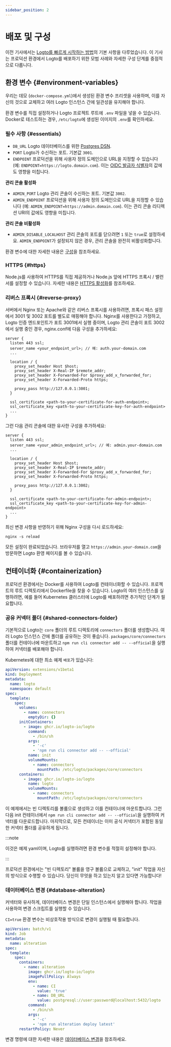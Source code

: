 ```yaml
---
sidebar_position: 2
---
```


# 배포 및 구성

이전 기사에서는 [Logto를 빠르게 시작하는 방법](/logto-oss/get-started-with-oss)의 기본 사항을 다루었습니다. 이 기사는 프로덕션 환경에서 Logto를 배포하기 위한 모범 사례와 자세한 구성 단계를 중점적으로 다룹니다.

## 환경 변수 \{#environment-variables}

우리는 데모 (`docker-compose.yml`)에서 생성된 환경 변수 프리셋을 사용하며, 이를 자신의 것으로 교체하고 여러 Logto 인스턴스 간에 일관성을 유지해야 합니다.

환경 변수를 직접 설정하거나 Logto 프로젝트 루트에 `.env` 파일을 넣을 수 있습니다. Docker로 테스트하는 경우, `/etc/logto`에 생성된 이미지의 `.env`를 확인하세요.

### 필수 사항 \{#essentials}

- `DB_URL` Logto 데이터베이스를 위한 [Postgres DSN](https://www.postgresql.org/docs/14/libpq-connect.html#id-1.7.3.8.3.6).
- `PORT` Logto가 수신하는 포트. 기본값 `3001`.
- `ENDPOINT` 프로덕션을 위해 사용자 정의 도메인으로 URL을 지정할 수 있습니다 (예: `ENDPOINT=https://logto.domain.com`). 이는 [OIDC 발급자 식별자](https://openid.net/specs/openid-connect-core-1_0.html#IssuerIdentifier)의 값에도 영향을 미칩니다.

**관리 콘솔 활성화**

- `ADMIN_PORT` Logto 관리 콘솔이 수신하는 포트. 기본값 `3002`.
- `ADMIN_ENDPOINT` 프로덕션을 위해 사용자 정의 도메인으로 URL을 지정할 수 있습니다 (예: `ADMIN_ENDPOINT=https://admin.domain.com`). 이는 관리 콘솔 리디렉션 URI의 값에도 영향을 미칩니다.

**관리 콘솔 비활성화**

- `ADMIN_DISABLE_LOCALHOST` 관리 콘솔의 포트를 닫으려면 `1` 또는 `true`로 설정하세요. `ADMIN_ENDPOINT`가 설정되지 않은 경우, 관리 콘솔을 완전히 비활성화합니다.

환경 변수에 대한 자세한 내용은 [구성](/concepts/core-service/configuration/)을 참조하세요.

### HTTPS \{#https}

Node.js를 사용하여 HTTPS를 직접 제공하거나 Node.js 앞에 HTTPS 프록시 / 밸런서를 설정할 수 있습니다. 자세한 내용은 [HTTPS 활성화](/concepts/core-service/configuration/#enabling-https)를 참조하세요.

### 리버스 프록시 \{#reverse-proxy}

서버에서 Nginx 또는 Apache와 같은 리버스 프록시를 사용하려면, 프록시 패스 설정에서 3001 및 3002 포트를 별도로 매핑해야 합니다. Nginx를 사용한다고 가정하고, Logto 인증 엔드포인트가 포트 3001에서 실행 중이며, Logto 관리 콘솔이 포트 3002에서 실행 중인 경우, nginx.conf에 다음 구성을 추가하세요:

```
server {
  listen 443 ssl;
  server_name <your_endpoint_url>; // 예: auth.your-domain.com
  ...

  location / {
    proxy_set_header Host $host;
    proxy_set_header X-Real-IP $remote_addr;
    proxy_set_header X-Forwarded-For $proxy_add_x_forwarded_for;
    proxy_set_header X-Forwarded-Proto https;

    proxy_pass http://127.0.0.1:3001;
  }

  ssl_certificate <path-to-your-certificate-for-auth-endpoint>;
  ssl_certificate_key <path-to-your-certificate-key-for-auth-endpoint>
  ...
}
```

그런 다음 관리 콘솔에 대한 유사한 구성을 추가하세요:

```
server {
  listen 443 ssl;
  server_name <your_admin_endpoint_url>; // 예: admin.your-domain.com
  ...

  location / {
    proxy_set_header Host $host;
    proxy_set_header X-Real-IP $remote_addr;
    proxy_set_header X-Forwarded-For $proxy_add_x_forwarded_for;
    proxy_set_header X-Forwarded-Proto https;

    proxy_pass http://127.0.0.1:3002;
  }

  ssl_certificate <path-to-your-certificate-for-admin-endpoint>;
  ssl_certificate_key <path-to-your-certificate-key-for-admin-endpoint>
  ...
}
```

최신 변경 사항을 반영하기 위해 Nginx 구성을 다시 로드하세요:

```
nginx -s reload
```

모든 설정이 완료되었습니다. 브라우저를 열고 `https://admin.your-domain.com`을 방문하면 Logto 환영 페이지를 볼 수 있습니다.

## 컨테이너화 \{#containerization}

프로덕션 환경에서는 Docker를 사용하여 Logto를 컨테이너화할 수 있습니다. 프로젝트의 루트 디렉토리에서 Dockerfile을 찾을 수 있습니다. Logto의 여러 인스턴스를 실행하려면, 예를 들어 Kubernetes 클러스터에 Logto를 배포하려면 추가적인 단계가 필요합니다.

### 공유 커넥터 폴더 \{#shared-connectors-folder}

기본적으로 Logto는 `core` 폴더의 루트 디렉토리에 `connectors` 폴더를 생성합니다. 여러 Logto 인스턴스 간에 폴더를 공유하는 것이 좋습니다. `packages/core/connectors` 폴더를 컨테이너에 마운트하고 `npm run cli connector add -- --official`을 실행하여 커넥터를 배포해야 합니다.

Kubernetes에 대한 최소 예제 `배포`가 있습니다:

```yaml
apiVersion: extensions/v1beta1
kind: Deployment
metadata:
  name: logto
  namespace: default
spec:
  template:
    spec:
      volumes:
        - name: connectors
          emptyDir: {}
      initContainers:
        - image: ghcr.io/logto-io/logto
          command:
            - /bin/sh
          args:
            - '-c'
            - 'npm run cli connector add -- --official'
          name: init
          volumeMounts:
            - name: connectors
              mountPath: /etc/logto/packages/core/connectors
      containers:
        - image: ghcr.io/logto-io/logto
          name: logto
          volumeMounts:
            - name: connectors
              mountPath: /etc/logto/packages/core/connectors
```

이 예제에서는 빈 디렉토리를 볼륨으로 생성하고 이를 컨테이너에 마운트합니다. 그런 다음 init 컨테이너에서 `npm run cli connector add -- --official`을 실행하여 커넥터를 다운로드합니다. 마지막으로, 모든 컨테이너는 이미 공식 커넥터가 포함된 동일한 커넥터 폴더를 공유하게 됩니다.

:::note

이것은 예제 yaml이며, Logto를 실행하려면 환경 변수를 적절히 설정해야 합니다.

:::

프로덕션 환경에서는 "빈 디렉토리" 볼륨을 영구 볼륨으로 교체하고, "init" 작업을 자신의 방식으로 수행할 수 있습니다. 당신이 무엇을 하고 있는지 알고 있다면 가능합니다!

### 데이터베이스 변경 \{#database-alteration}

커넥터와 유사하게, 데이터베이스 변경은 단일 인스턴스에서 실행해야 합니다. 작업을 사용하여 변경 스크립트를 실행할 수 있습니다.

`CI=true` 환경 변수는 비상호작용 방식으로 변경이 실행될 때 필요합니다.

```yaml
apiVersion: batch/v1
kind: Job
metadata:
  name: alteration
spec:
  template:
    spec:
      containers:
        - name: alteration
          image: ghcr.io/logto-io/logto
          imagePullPolicy: Always
          env:
            - name: CI
              value: 'true'
            - name: DB_URL
              value: postgresql://user:password@localhost:5432/logto
          command:
            - /bin/sh
          args:
            - '-c'
            - 'npm run alteration deploy latest'
      restartPolicy: Never
```

변경 명령에 대한 자세한 내용은 [데이터베이스 변경](/logto-oss/using-cli/database-alteration/)을 참조하세요.
